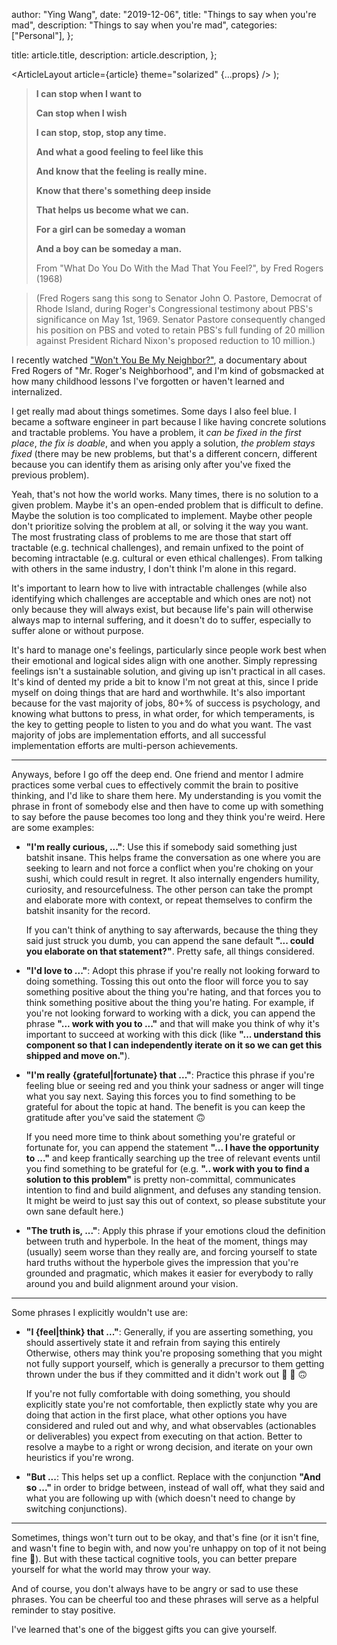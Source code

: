 
  author: "Ying Wang",
  date: "2019-12-06",
  title: "Things to say when you're mad",
  description: "Things to say when you're mad",
  categories: ["Personal"],
};

  title: article.title,
  description: article.description,
};

  <ArticleLayout article={article} theme="solarized" {...props} />
);

> **I can stop when I want to**
>
> **Can stop when I wish**
>
> **I can stop, stop, stop any time.**
>
> **And what a good feeling to feel like this**
>
> **And know that the feeling is really mine.**
>
> **Know that there's something deep inside**
>
> **That helps us become what we can.**
>
> **For a girl can be someday a woman**
>
> **And a boy can be someday a man.**
>
> From "What Do You Do With the Mad That You Feel?", by Fred Rogers (1968)

> (Fred Rogers sang this song to Senator John O. Pastore, Democrat of Rhode
> Island, during Roger's Congressional testimony about PBS's significance on May
> 1st, 1969. Senator Pastore consequently changed his position on PBS and voted
> to retain PBS's full funding of 20 million against President Richard Nixon's
> proposed reduction to 10 million.)

I recently watched ["Won't You Be My
Neighbor?"](https://en.wikipedia.org/wiki/Won't_You_Be_My_Neighbor), a
documentary about Fred Rogers of "Mr. Roger's Neighborhood", and I'm kind of
gobsmacked at how many childhood lessons I've forgotten or haven't learned and
internalized.

I get really mad about things sometimes. Some days I also feel blue. I became a
software engineer in part because I like having concrete solutions and tractable
problems. You have a problem, it _can be fixed in the first place_, _the fix is
doable_, and when you apply a solution, _the problem stays fixed_ (there may be
new problems, but that's a different concern, different because you can identify
them as arising only after you've fixed the previous problem).

Yeah, that's not how the world works. Many times, there is no solution to a
given problem. Maybe it's an open-ended problem that is difficult to define.
Maybe the solution is too complicated to implement. Maybe other people don't
prioritize solving the problem at all, or solving it the way you want. The most
frustrating class of problems to me are those that start off tractable (e.g.
technical challenges), and remain unfixed to the point of becoming intractable
(e.g. cultural or even ethical challenges). From talking with others in the same
industry, I don't think I'm alone in this regard.

It's important to learn how to live with intractable challenges (while also
identifying which challenges are acceptable and which ones are not) not only
because they will always exist, but because life's pain will otherwise always
map to internal suffering, and it doesn't do to suffer, especially to suffer
alone or without purpose.

It's hard to manage one's feelings, particularly since people work best when
their emotional and logical sides align with one another. Simply repressing
feelings isn't a sustainable solution, and giving up isn't practical in all
cases. It's kind of dented my pride a bit to know I'm not great at this, since I
pride myself on doing things that are hard and worthwhile. It's also important
because for the vast majority of jobs, 80+% of success is psychology, and
knowing what buttons to press, in what order, for which temperaments, is the key
to getting people to listen to you and do what you want. The vast majority of
jobs are implementation efforts, and all successful implementation efforts are
multi-person achievements.

---

Anyways, before I go off the deep end. One friend and mentor I admire practices
some verbal cues to effectively commit the brain to positive thinking, and I'd
like to share them here. My understanding is you vomit the phrase in front of
somebody else and then have to come up with something to say before the pause
becomes too long and they think you're weird. Here are some examples:

- **"I'm really curious, ..."**: Use this if somebody said something just
  batshit insane. This helps frame the conversation as one where you are seeking
  to learn and not force a conflict when you're choking on your sushi, which
  could result in regret. It also internally engenders humility, curiosity, and
  resourcefulness. The other person can take the prompt and elaborate more with
  context, or repeat themselves to confirm the batshit insanity for the record.

  If you can't think of anything to say afterwards, because the thing they said
  just struck you dumb, you can append the sane default **"... could you
  elaborate on that statement?"**. Pretty safe, all things considered.

- **"I'd love to ..."**: Adopt this phrase if you're really not looking forward
  to doing something. Tossing this out onto the floor will force you to say
  something positive about the thing you're hating, and that forces you to think
  something positive about the thing you're hating. For example, if you're not
  looking forward to working with a dick, you can append the phrase **"... work
  with you to ..."** and that will make you think of why it's important to
  succeed at working with this dick (like **"... understand this component so
  that I can independently iterate on it so we can get this shipped and move
  on."**).

- **"I'm really {grateful|fortunate} that ..."**: Practice this phrase if
  you're feeling blue or seeing red and you think your sadness or anger will
  tinge what you say next. Saying this forces you to find something to be
  grateful for about the topic at hand. The benefit is you can keep the
  gratitude after you've said the statement :upside_down_face:

  If you need more time to think about something you're grateful or fortunate
  for, you can append the statement **"... I have the opportunity to ..."** and
  keep frantically searching up the tree of relevant events until you find
  something to be grateful for (e.g. **".. work with you to find a solution to
  this problem"** is pretty non-committal, communicates intention to find and
  build alignment, and defuses any standing tension. It might be weird to just
  say this out of context, so please substitute your own sane default here.)

- **"The truth is, ..."**: Apply this phrase if your emotions cloud the
  definition between truth and hyperbole. In the heat of the moment, things may
  (usually) seem worse than they really are, and forcing yourself to state hard
  truths without the hyperbole gives the impression that you're grounded and
  pragmatic, which makes it easier for everybody to rally around you and build
  alignment around your vision.

---

Some phrases I explicitly wouldn't use are:

- **"I {feel|think} that ..."**: Generally, if you are asserting something,
  you should assertively state it and refrain from saying this entirely
  Otherwise, others may think you're proposing something that you might not
  fully support yourself, which is generally a precursor to them getting thrown
  under the bus if they committed and it didn't work out :slightly_smiling_face:
  :bus: :upside_down_face:

  If you're not fully comfortable with doing something, you should explicitly
  state you're not comfortable, then explictly state why you are doing that
  action in the first place, what other options you have considered and ruled
  out and why, and what observables (actionables or deliverables) you expect
  from executing on that action. Better to resolve a maybe to a right or wrong
  decision, and iterate on your own heuristics if you're wrong.

- **"But ...**: This helps set up a conflict. Replace with the conjunction
  **"And so ..."** in order to bridge between, instead of wall off, what they
  said and what you are following up with (which doesn't need to change by
  switching conjunctions).

---

Sometimes, things won't turn out to be okay, and that's fine (or it isn't fine,
and wasn't fine to begin with, and now you're unhappy on top of it not being
fine :tada:). But with these tactical cognitive tools, you can better prepare
yourself for what the world may throw your way.

And of course, you don't always have to be angry or sad to use these phrases.
You can be cheerful too and these phrases will serve as a helpful reminder to
stay positive.

I've learned that's one of the biggest gifts you can give yourself.
